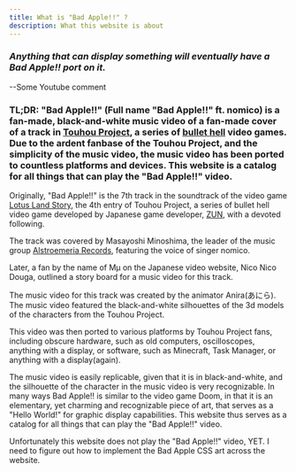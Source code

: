 ```yaml
---
title: What is "Bad Apple!!" ?
description: What this website is about
---
```

### _Anything that can display something will eventually have a Bad Apple!! port on it._

--Some Youtube comment

### TL;DR: &quot;Bad Apple!!&quot; (Full name &quot;Bad Apple!!&quot; ft. nomico) is a fan-made, black-and-white music video of a fan-made cover of a track in [Touhou Project](https://en.wikipedia.org/wiki/Touhou_Project), a series of [bullet hell](https://en.wikipedia.org/wiki/Shoot_%27em_up#Bullet_hell) video games. Due to the ardent fanbase of the Touhou Project, and the simplicity of the music video, the music video has been ported to countless platforms and devices. This website is a catalog for all things that can play the &quot;Bad Apple!!&quot; video.

<VideoIframe videoId="FtutLA63Cp8" />

Originally, &quot;Bad Apple!!&quot; is the 7th track in the soundtrack of the video game [Lotus Land Story](https://en.touhouwiki.net/wiki/Lotus_Land_Story), the 4th entry of Touhou Project, a series of bullet hell video game developed by Japanese game developer, [ZUN](https://en.wikipedia.org/wiki/ZUN_(video_game_developer)), with a devoted following.

<VideoIframe videoId="5Su8UOs0SFA" />

The track was covered by Masayoshi Minoshima, the leader of the music group [Alstroemeria Records](https://en.touhouwiki.net/wiki/Alstroemeria_Records), featuring the voice of singer nomico.

<VideoIframe videoId="2GIMgD_gShU" />

Later, a fan by the name of Mμ on the Japanese video website, Nico Nico Douga, outlined a story board for a music video for this track.

<VideoIframe videoId="1KpwLbffcxE" />

The music video for this track was created by the animator Anira(あにら). The music video featured the black-and-white silhouettes of the 3d models of the characters from the Touhou Project.

This video was then ported to various platforms by Touhou Project fans, including obscure hardware, such as old computers, oscilloscopes, anything with a display, or software, such as Minecraft, Task Manager, or anything with a display(again).

<VideoIframe videoId="7pzvEouWino" />

<VideoIframe videoId="tO6sfku_1b8" />

The music video is easily replicable, given that it is in black-and-white, and the silhouette of the character in the music video is very recognizable. In many ways Bad Apple!! is similar to the video game Doom, in that it is an elementary, yet charming and recognizable piece of art, that serves as a &quot;Hello World!&quot; for graphic display capabilities. This website thus serves as a catalog for all things that can play the &quot;Bad Apple!!&quot; video.

Unfortunately this website does not play the &quot;Bad Apple!!&quot; video, YET. I need to figure out how to implement the Bad Apple CSS art across the website.
